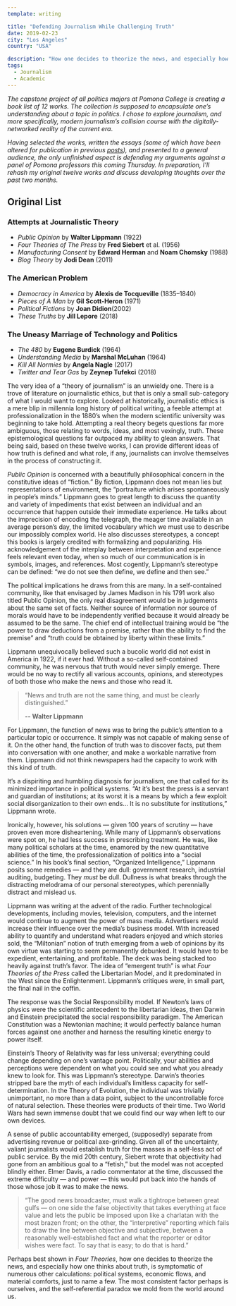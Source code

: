 ```yaml
---
template: writing

title: "Defending Journalism While Challenging Truth"
date: 2019-02-23
city: "Los Angeles"
country: "USA"

description: "How one decides to theorize the news, and especially how one thinks about truth, is symptomatic of numerous other calculations: political systems, economic flows, and material comforts. The most consistent factor is ourselves, and the self-referential paradox we mold from the world around us."
tags:
  - Journalism
  - Academic
---
```


_The capstone project of all politics majors at Pomona College is creating a book list of 12 works. The collection is supposed to encapsulate one’s understanding about a topic in politics. I chose to explore journalism, and more specifically, modern journalism’s collision course with the digitally-networked reality of the current era_.

_Having selected the works, written the essays (some of which have been altered for publication in previous [posts](https://medium.com/@elibenton/post-truth-journalism-fits-a-post-technology-america-ef841b471ad)), and presented to a general audience, the only unfinished aspect is defending my arguments against a panel of Pomona professors this coming Thursday. In preparation, I’ll rehash my original twelve works and discuss developing thoughts over the past two months._

## Original List

### Attempts at Journalistic Theory

- _Public Opinion_ by **Walter Lippmann** (1922)
- _Four Theories of The Press_ by **Fred Siebert** et al. (1956)
- _Manufacturing Consent_ by **Edward Herman** and **Noam Chomsky** (1988)
- _Blog Theory_ by **Jodi Dean** (2011)

### The American Problem

- _Democracy in America_ by **Alexis de Tocqueville** (1835–1840)
- _Pieces of A Man_ by **Gil Scott-Heron** (1971)
- _Political Fictions_ by **Joan Didion**(2002)
- _These Truths_ by **Jill Lepore** (2018)

### The Uneasy Marriage of Technology and Politics

- _The 480_ by **Eugene Burdick** (1964)
- _Understanding Media_ by **Marshal McLuhan** (1964)
- _Kill All Normies_ by **Angela Nagle** (2017)
- _Twitter and Tear Gas_ by **Zeynep Tufekci** (2018)

The very idea of a “theory of journalism” is an unwieldy one. There is a trove of literature on journalistic ethics, but that is only a small sub-category of what I would want to explore. Looked at historically, journalistic ethics is a mere blip in millennia long history of political writing, a feeble attempt at professionalization in the 1880’s when the modern scientific university was beginning to take hold. Attempting a real theory begets questions far more ambiguous, those relating to words, ideas, and most vexingly, truth. These epistemological questions far outpaced my ability to glean answers. That being said, based on these twelve works, I can provide different ideas of how truth is defined and what role, if any, journalists can involve themselves in the process of constructing it.

_Public Opinion_ is concerned with a beautifully philosophical concern in the constitutive ideas of “fiction.” By fiction, Lippmann does not mean lies but representations of environment, the “portraiture which arises spontaneously in people’s minds.” Lippmann goes to great length to discuss the quantity and variety of impediments that exist between an individual and an occurrence that happen outside their immediate experience. He talks about the imprecision of encoding the telegraph, the meager time available in an average person’s day, the limited vocabulary which we must use to describe our impossibly complex world. He also discusses stereotypes, a concept this books is largely credited with formalizing and popularizing. His acknowledgement of the interplay between interpretation and experience feels relevant even today, when so much of our communication is in symbols, images, and references. Most cogently, Lippmann’s stereotype can be defined: “we do not see then define, we define and then see.”

The political implications he draws from this are many. In a self-contained community, like that envisaged by James Madison in his 1791 work also titled Public Opinion, the only real disagreement would be in judgements about the same set of facts. Neither source of information nor source of morals would have to be independently verified because it would already be assumed to be the same. The chief end of intellectual training would be “the power to draw deductions from a premise, rather than the ability to find the premise” and “truth could be obtained by liberty within these limits.”

Lippmann unequivocally believed such a bucolic world did not exist in America in 1922, if it ever had. Without a so-called self-contained community, he was nervous that truth would never simply emerge. There would be no way to rectify all various accounts, opinions, and stereotypes of both those who make the news and those who read it.

> “News and truth are not the same thing, and must be clearly distinguished.”
>
> **-- Walter Lippmann**

For Lippmann, the function of news was to bring the public’s attention to a particular topic or occurrence. It simply was not capable of making sense of it. On the other hand, the function of truth was to discover facts, put them into conversation with one another, and make a workable narrative from them. Lippmann did not think newspapers had the capacity to work with this kind of truth.

It’s a dispiriting and humbling diagnosis for journalism, one that called for its minimized importance in political systems. “At it’s best the press is a servant and guardian of institutions; at its worst it is a means by which a few exploit social disorganization to their own ends… It is no substitute for institutions,” Lippmann wrote.

Ironically, however, his solutions — given 100 years of scrutiny — have proven even more disheartening. While many of Lippmann’s observations were spot on, he had less success in prescribing treatment. He was, like many political scholars at the time, enamored by the new quantitative abilities of the time, the professionalization of politics into a “social science.” In his book’s final section, “Organized Intelligence,” Lippmann posits some remedies — and they are dull: government research, industrial auditing, budgeting. They _must_ be dull. Dullness is what breaks through the distracting melodrama of our personal stereotypes, which perennially distract and mislead us.

Lippmann was writing at the advent of the radio. Further technological developments, including movies, television, computers, and the internet would continue to augment the power of mass media. Advertisers would increase their influence over the media’s business model. With increased ability to quantify and understand what readers enjoyed and which stories sold, the “Miltonian” notion of truth emerging from a web of opinions by its own virtue was starting to seem permanently debunked. It would have to be expedient, entertaining, and profitable. The deck was being stacked too heavily against truth’s favor. The idea of “emergent truth” is what _Four Theories of the Press_ called the Libertarian Model, and it predominated in the West since the Enlightenment. Lippmann’s critiques were, in small part, the final nail in the coffin.

The response was the Social Responsibility model. If Newton’s laws of physics were the scientific antecedent to the libertarian ideas, then Darwin and Einstein precipitated the social responsibility paradigm. The American Constitution was a Newtonian machine; it would perfectly balance human forces against one another and harness the resulting kinetic energy to power itself.

Einstein’s Theory of Relativity was far less universal; everything could change depending on one’s vantage point. Politically, your abilities and perceptions were dependent on what you could see and what you already knew to look for. This was Lippmann’s stereotype. Darwin’s theories stripped bare the myth of each individual’s limitless capacity for self-determination. In the Theory of Evolution, the individual was trivially unimportant, no more than a data point, subject to the uncontrollable force of natural selection. These theories were products of their time. Two World Wars had sewn immense doubt that we could find our way when left to our own devices.

A sense of public accountability emerged, (supposedly) separate from advertising revenue or political axe-grinding. Given all of the uncertainty, valiant journalists would establish truth for the masses in a self-less act of public service. By the mid 20th century, Siebert wrote that objectivity had gone from an ambitious goal to a “fetish,” but the model was not accepted blindly either. Elmer Davis, a radio commentator at the time, discussed the extreme difficulty — and power — this would put back into the hands of those whose job it was to make the news.

> “The good news broadcaster, must walk a tightrope between great gulfs — on one side the false objectivity that takes everything at face value and lets the public be imposed upon like a charlatan with the most brazen front; on the other, the “interpretive” reporting which fails to draw the line between objective and subjective, between a reasonably well-established fact and what the reporter or editor wishes were fact. To say that is easy; to do that is hard.”

Perhaps best shown in _Four Theories_, how one decides to theorize the news, and especially how one thinks about truth, is symptomatic of numerous other calculations: political systems, economic flows, and material comforts, just to name a few. The most consistent factor perhaps is ourselves, and the self-referential paradox we mold from the world around us.
